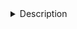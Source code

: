 
<details><summary> Description </summary>

-Under construction-

By cell type: e.g. To see TFs that might be regulating the same regions

By TF: e.g. To compare common/differential targets deppending on the cell type

</details>

